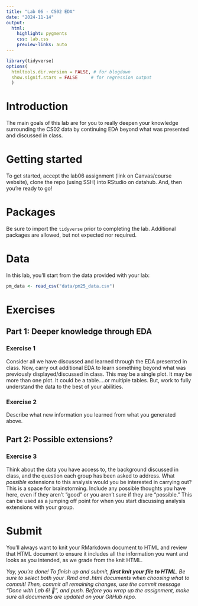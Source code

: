 ```yaml
---
title: "Lab 06 - CS02 EDA"
date: "2024-11-14"
output: 
  html: 
    highlight: pygments
    css: lab.css
    preview-links: auto
---
```


```r
library(tidyverse)
options(
  htmltools.dir.version = FALSE, # for blogdown
  show.signif.stars = FALSE     # for regression output
  )
```

# Introduction

The main goals of this lab are for you to really deepen your knowledge surrounding the CS02 data by continuing EDA beyond what was presented and discussed in class.

# Getting started

To get started, accept the lab06 assignment (link on Canvas/course website), clone the repo (using SSH) into RStudio on datahub. And, then you're ready to go!

# Packages

Be sure to import the `tidyverse` prior to completing the lab. Additional packages are allowed, but not expected nor required.

# Data

In this lab, you'll start from the data provided with your lab:

``` r
pm_data <- read_csv("data/pm25_data.csv")
```

# Exercises

## Part 1: Deeper knowledge through EDA

### Exercise 1

Consider all we have discussed and learned through the EDA presented in class. Now, carry out additional EDA to learn something beyond what was previously displayed/discussed in class. This may be a single plot. It may be more than one plot. It could be a table....or multiple tables. But, work to fully understand the data to the best of your abilities.

### Exercise 2

Describe what new information you learned from what you generated above.

## Part 2: Possible extensions?

### Exercise 3

Think about the data you have access to, the background discussed in class, and the question each group has been asked to address. What *possible* extensions to this analysis would you be interested in carrying out? This is a space for brainstorming. Include any possible thoughts you have here, even if they aren't "good" or you aren't sure if they are "possible." This can be used as a jumping off point for when you start discussing analysis extensions with your group.

# Submit

::: callout-important
You'll always want to knit your RMarkdown document to HTML and review that HTML document to ensure it includes all the information you want and looks as you intended, as we grade from the knit HTML.
:::

*Yay, you're done! To finish up and submit, **first knit your file to HTML**. Be sure to select both your .Rmd and .html documents when choosing what to commit! Then, commit all remaining changes, use the commit message "Done with Lab 6! 💪", and push. Before you wrap up the assignment, make sure all documents are updated on your GitHub repo.*
